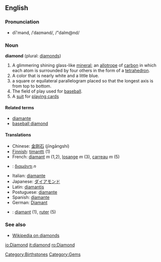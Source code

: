 ==English==
===Pronunciation===
*dī'mənd, /ˈdaɪmənd/, /"daIm@nd/

===Noun===
'''diamond''' (plural: [[diamonds]])<!-- pretty sure it can also be used as an uncountable noun as a material -->

#A glimmering shining glass-like [[mineral]]; an [[allotrope]] of [[carbon]] in which each atom is surrounded by four others in the form of a [[tetrahedron]].
#A color that is nearly white and a little blue.
#a square or equilateral parallelogram placed so that the longest axis is from top to bottom.
#The field of play used for [[baseball]].
#A [[suit]] for [[playing card]]s

====Related terms====
*[[diamante]]
*[[baseball diamond]]

====Translations====
*Chinese: [[金刚石]] (jīngāngshí)
*[[Finnish]]: [[timantti]] (1)
*French: [[diamant]] ''m'' (1,2), [[losange]] ''m'' (3), [[carreau]] ''m'' (5)
*{{el}}: [[διαμάντι]] ''n''
*Italian: [[diamante]]
*Japanese: [[ダイアモンド]]
*Latin: [[diamantis]]
*Postuguese: [[diamante]]
*Spanish: [[diamante]]
*German: [[Diamant]]
*{{sv}}: [[diamant]] (1), [[ruter]] (5)

===See also===
*[[w:Diamond|Wikipedia on diamonds]]

[[Category:Birthstones]]
[[Category:Gems]]

[[io:Diamond]]
[[it:diamond]]
[[ro:Diamond]]